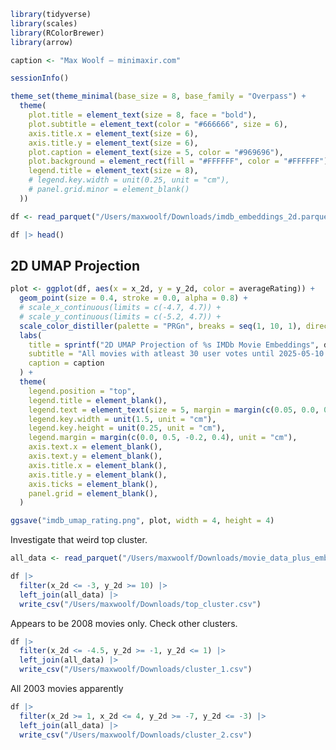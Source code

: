 ```r
library(tidyverse)
library(scales)
library(RColorBrewer)
library(arrow)

caption <- "Max Woolf — minimaxir.com"

sessionInfo()
```

```r
theme_set(theme_minimal(base_size = 8, base_family = "Overpass") +
  theme(
    plot.title = element_text(size = 8, face = "bold"),
    plot.subtitle = element_text(color = "#666666", size = 6),
    axis.title.x = element_text(size = 6),
    axis.title.y = element_text(size = 6),
    plot.caption = element_text(size = 5, color = "#969696"),
    plot.background = element_rect(fill = "#FFFFFF", color = "#FFFFFF"),
    legend.title = element_text(size = 8),
    # legend.key.width = unit(0.25, unit = "cm"),
    # panel.grid.minor = element_blank()
  ))
```


```r
df <- read_parquet("/Users/maxwoolf/Downloads/imdb_embeddings_2d.parquet")

df |> head()
```

## 2D UMAP Projection

```r
plot <- ggplot(df, aes(x = x_2d, y = y_2d, color = averageRating)) +
  geom_point(size = 0.4, stroke = 0.0, alpha = 0.8) +
  # scale_x_continuous(limits = c(-4.7, 4.7)) +
  # scale_y_continuous(limits = c(-5.2, 4.7)) +
  scale_color_distiller(palette = "PRGn", breaks = seq(1, 10, 1), direction = 1) +
  labs(
    title = sprintf("2D UMAP Projection of %s IMDb Movie Embeddings", df |> nrow() |> comma()),
    subtitle = "All movies with atleast 30 user votes until 2025-05-10. Colors represent average IMDb user rating.",
    caption = caption
  ) +
  theme(
    legend.position = "top",
    legend.title = element_blank(),
    legend.text = element_text(size = 5, margin = margin(c(0.05, 0.0, 0.0, 0.0), unit = "cm")),
    legend.key.width = unit(1.5, unit = "cm"),
    legend.key.height = unit(0.25, unit = "cm"),
    legend.margin = margin(c(0.0, 0.5, -0.2, 0.4), unit = "cm"),
    axis.text.x = element_blank(),
    axis.text.y = element_blank(),
    axis.title.x = element_blank(),
    axis.title.y = element_blank(),
    axis.ticks = element_blank(),
    panel.grid = element_blank(),
  )

ggsave("imdb_umap_rating.png", plot, width = 4, height = 4)
```

Investigate that weird top cluster.

```r
all_data <- read_parquet("/Users/maxwoolf/Downloads/movie_data_plus_embeds_all.parquet", col_select = c("tconst", "json", "averageRating", "numVotes", "startYear"))

df |>
  filter(x_2d <= -3, y_2d >= 10) |>
  left_join(all_data) |>
  write_csv("/Users/maxwoolf/Downloads/top_cluster.csv")
```

Appears to be 2008 movies only. Check other clusters.

```r
df |>
  filter(x_2d <= -4.5, y_2d >= -1, y_2d <= 1) |>
  left_join(all_data) |>
  write_csv("/Users/maxwoolf/Downloads/cluster_1.csv")
```

All 2003 movies apparently

```r
df |>
  filter(x_2d >= 1, x_2d <= 4, y_2d >= -7, y_2d <= -3) |>
  left_join(all_data) |>
  write_csv("/Users/maxwoolf/Downloads/cluster_2.csv")
```
